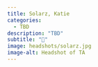 ```yaml
---
title: Solarz, Katie
categories: 
  - TBD
description: "TBD"
subtitle: "🔗"
image: headshots/solarz.jpg
image-alt: Headshot of TA
---
```


